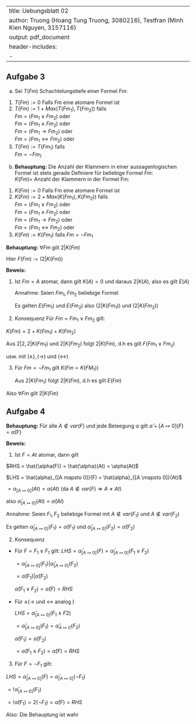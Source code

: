 
---
title: Uebungsblatt 02
author: Truong (Hoang Tung Truong, 3080216), Testfran (Minh Kien Nguyen, 3157116)
output: pdf_document
header-includes:
   - \usepackage{amssymb}
---

## Aufgabe 3
a.
Sei $T(Fm)$ Schachtelungstiefe einer Formel $Fm$:

1. $T(Fm):=0$ Falls Fm eine atomare Formel ist
2. $T(Fm):=1 + Max(T(Fm_1),T(Fm_2))$ falls\
   $Fm = (Fm_1 \lor Fm_2)$ oder\
   $Fm = (Fm_1 \land Fm_2)$ oder\
   $Fm = (Fm_1 \rightarrow Fm_2)$ oder\
   $Fm = (Fm_1 \leftrightarrow Fm_2)$ oder\
3. $T(Fm) := T(Fm_1)$ falls\
   $Fm = \neg Fm_1$

b.
**Behauptung:** Die Anzahl der Klammern in einer aussagenlogischen Formel ist stets gerade Definiere für beliebige Formel $Fm$:\
$K(Fm)=$ Anzahl der Klammern in der Formel Fm:

1. $K(Fm):=0$ Falls Fm eine atomare Formel ist
2. $K(Fm):=2 + Max(K(Fm_1),K(Fm_2))$ falls\
   $Fm = (Fm_1 \lor Fm_2)$ oder\
   $Fm = (Fm_1 \land Fm_2)$ oder\
   $Fm = (Fm_1 \rightarrow Fm_2)$ oder\
   $Fm = (Fm_1 \leftrightarrow Fm_2)$ oder\
3. $K(Fm) := K(Fm_1)$ falls $Fm = \neg Fm_1$

**Behauptung:** $\forall Fm$ gilt $2|K(Fm)$

Hier $F(Fm):= (2|K(Fm))$

**Beweis:**

1. Ist $Fm = A$ atomar, dann gilt $K(A)=0$ und daraus $2|K(A)$, also es gilt $E(A)$

   Annahme: Seien $Fm_1,Fm_2$ beliebige Formel

   Es gelten $E(Fm_1)$ und $E(Fm_2)$ also $(2|K(Fm_1))$ und $(2|K(Fm_2))$
2. Konsequenz
   Für $Fm = Fm_1 \lor Fm_2$ gilt:

$K(Fm) = 2 + K(Fm_1)+K(Fm_2)$

Aus $2|2, 2|K(Fm_1)$ und $2|K(Fm_2)$ folgt $2|K(Fm)$, d.h es gilt $F(Fm_1 \lor Fm_2)$

usw. mit $( \land ), ( \rightarrow )$ und $( \leftrightarrow )$

3. Für $Fm = \neg Fm_1$ gilt $K(Fm = K(FM_1))$

   Aus $2|K(Fm_1)$ folgt $2|K(Fm)$, d.h es gilt $E(Fm)$

Also $\forall Fm$ gilt $2|K(Fm)$

## Aufgabe 4

**Behauptung:** Für alle $A \notin var(F)$ und jede Beleegung $\alpha$ gilt $\hat{\alpha}+[A \mapsto 0](F) = \hat{\alpha}(F)$

**Beweis:**

1. Ist $F = At$ atomar, dann gilt

$RHS = \hat{\alpha(F)} = \hat{\alpha}(At) = \alpha(At)$

$LHS = \hat{alpha}_{[A mapsto 0]}(F) = \hat{alpha}_{[A \mapsto 0]}(At)$

$= \alpha_{[A \mapsto 0]}(At) = \alpha (At)$ (da $A \notin var(F) \Rightarrow A \neq At$)

also $\hat{\alpha}_{[A \mapsto 0]}(At) = \hat{\alpha}(At)$

Annahme: Seien $F_1, F_2$ beliebige Formel mit $A \notin var(F_1)$ und $A \notin var(F_2)$

Es gelten $\hat{\alpha}_{[A \mapsto 0]}(F_1) = \hat{\alpha}(F_1)$ und $\hat{\alpha}_{[A \mapsto 0]}(F_2) = \hat{\alpha}(F_2)$

2. Konsequenz
- Für $F= F_1 \lor F_1$ gilt:
  $LHS = \hat{\alpha}_{[A \mapsto 0]}(F) = \hat{\alpha}_{[A \mapsto 0]}(F_1 \lor F_2)$

  $= \hat{\alpha}_{[A \mapsto 0]}(F_1) | \hat{\alpha}_{[A \mapsto 0]}(F_2)$

  $= \hat{\alpha}(F_1) | \hat{\alpha}(F_2)$

  $\hat{\alpha}(F_1 \lor F_2) = \hat{\alpha}(F) = RHS$
- Für $\land (\rightarrow$ und $\leftrightarrow$ analog $)$

  $LHS = \hat{\alpha}_{[A\mapsto 0]}(F_1 \land F2)$

  $= \hat{\alpha}_{[A\mapsto 0]}(F_1) = \hat{\alpha}_{A\mapsto 0}(F_2)$

  $\hat{\alpha}(F_1) = \hat{\alpha}(F_2)$

  $= \hat{\alpha}(F_1 \land F_2) = \hat{\alpha}(F) = RHS$

3. Für $F = \neg F_1$ gilt:

  $LHS = \hat{\alpha}_{[A \mapsto 0]}(F) = \hat{\alpha}_{[A \mapsto 0]}(\neg F_1)$

  $= !\hat{\alpha}_{[A \mapsto 0]}(F_1)$

  $= !\hat{\alpha}(F_1) = 2(\neg F_1) = \hat{\alpha}(F) = RHS$

  Also: Die Behauptung ist wahr
